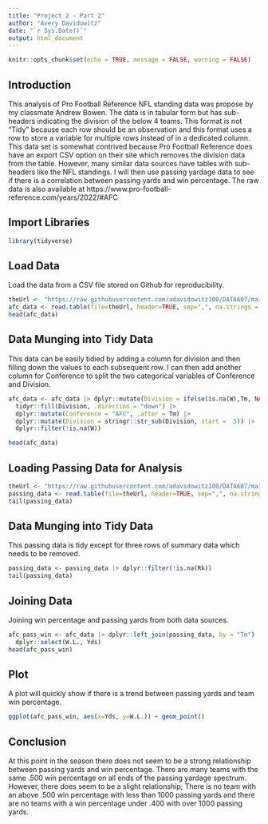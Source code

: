 ```yaml
---
title: "Project 2 - Part 2"
author: "Avery Davidowitz"
date: "`r Sys.Date()`"
output: html_document
---
```


```r
knitr::opts_chunk$set(echo = TRUE, message = FALSE, warning = FALSE)
```

## Introduction
This analysis of Pro Football Reference NFL standing data was propose by my classmate Andrew Bowen. The data is in tabular form but has sub-headers indicating the division of the below 4 teams. This format is not "Tidy" because each row should be an observation and this format uses a row to store a variable for multiple rows instead of in a dedicated column. This data set is somewhat contrived because Pro Football Reference does have an export CSV option on their site which removes the division data from the table. However, many similar data sources have tables with sub-headers like the NFL standings. I will then use passing yardage data to see if there is a correlation between passing yards and win percentage. The raw data is also available at https://www.pro-football-reference.com/years/2022/#AFC

## Import Libraries

```r
library(tidyverse)
```


## Load Data
Load the data from a CSV file stored on Github for reproducibility.
```r
theUrl <- "https://raw.githubusercontent.com/adavidowitz100/DATA607/main/Project2/football_reference_AFC.csv"
afc_data <- read.table(file=theUrl, header=TRUE, sep=",", na.strings = "", stringsAsFactors = FALSE)
head(afc_data)
```


## Data Munging into Tidy Data

This data can be easily tidied by adding a column for division and then filling down the values to each subsequent row. I can then add another column for Conference to split the two categorical variables of Conference and Division.

```r
afc_data <- afc_data |> dplyr::mutate(Division = ifelse(is.na(W),Tm, NA), .after = Tm) |>
  tidyr::fill(Division, .direction = "down") |>
  dplyr::mutate(Conference = "AFC", .after = Tm) |>
  dplyr::mutate(Division = stringr::str_sub(Division, start =  5)) |>
  dplyr::filter(!is.na(W))

head(afc_data)
```

## Loading Passing Data for Analysis

```r
theUrl <- "https://raw.githubusercontent.com/adavidowitz100/DATA607/main/Project2/football_reference_passing.csv"
passing_data <- read.table(file=theUrl, header=TRUE, sep=",", na.strings = "", stringsAsFactors = FALSE)
tail(passing_data)
```

## Data Munging into Tidy Data
This passing data is tidy except for three rows of summary data which needs to be removed.

```r
passing_data <- passing_data |> dplyr::filter(!is.na(Rk))
tail(passing_data)
```

## Joining Data
Joining win percentage and passing yards from both data sources.
```r
afc_pass_win <- afc_data |> dplyr::left_join(passing_data, by = "Tm") |>
  dplyr::select(W.L., Yds)
head(afc_pass_win)
```

## Plot
A plot will quickly show if there is a trend between passing yards and team win percentage.

```r
ggplot(afc_pass_win, aes(x=Yds, y=W.L.)) + geom_point()
```

## Conclusion
At this point in the season there does not seem to be a strong relationship between passing yards and win percentage. There are many teams with the same .500 win percentage on all ends of the passing yardage spectrum. However, there does seem to be a slight relationship; There is no team with an above .500 win percentage with less than 1000 passing yards and there are no teams with a win percentage under .400 with over 1000 passing yards.












